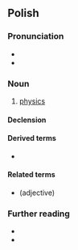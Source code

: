 {{also|fizyką}}
==Polish==
{{wp|lang=pl}}

===Pronunciation===
* {{pl-IPA|'fi.zy.ka|fizyka|qual2=colloquial}}
* {{audio|pl|Pl-fizyka.ogg|Audio}}

===Noun===
{{pl-noun|f}}

# [[physics]]
#: {{uxi|pl|Madlen studiuje '''fizykę''' na Uniwersytecie Wiedeńskim.|Madlen studies '''physics''' at the University of Vienna.}}

====Declension====
{{pl-decl-noun-f}}

====Derived terms====
* {{q|noun}} {{l|pl|agrofizyka}}

====Related terms====
* {{l|pl|fizyczny}} (adjective)

===Further reading===
* {{R:pl:WSJP}}
* {{R:PWN}}

{{c|pl|Physics}}